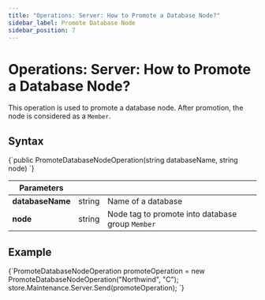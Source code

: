 ---
title: "Operations: Server: How to Promote a Database Node?"
sidebar_label: Promote Database Node
sidebar_position: 7
---




# Operations: Server: How to Promote a Database Node?
<LanguageSwitcher supportedLanguages={supportedLanguages} />
<LanguageContent language="csharp">


This operation is used to promote a database node. After promotion, the node is considered as a `Member`. 

## Syntax

<TabItem value="something-something" label="promote_1">
<CodeBlock language="csharp">
{`public PromoteDatabaseNodeOperation(string databaseName, string node)
`}
</CodeBlock>
</TabItem>

| Parameters | | |
| ------------- | ------------- | ----- |
| **databaseName** | string | Name of a database |
| **node** | string | Node tag to promote into database group `Member` |

## Example

<TabItem value="something-something" label="promote_2">
<CodeBlock language="csharp">
{`PromoteDatabaseNodeOperation promoteOperation = new PromoteDatabaseNodeOperation("Northwind", "C");
store.Maintenance.Server.Send(promoteOperation);
`}
</CodeBlock>
</TabItem>



</LanguageContent>